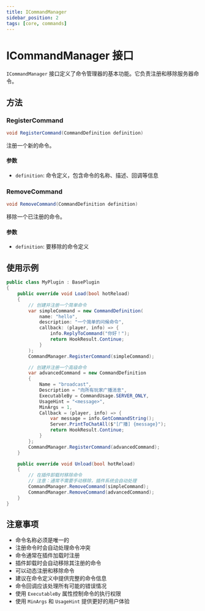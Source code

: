 ```yaml
---
title: ICommandManager
sidebar_position: 2
tags: [core, commands]
---
```


# ICommandManager 接口

`ICommandManager` 接口定义了命令管理器的基本功能。它负责注册和移除服务器命令。

## 方法

### RegisterCommand
```csharp
void RegisterCommand(CommandDefinition definition)
```

注册一个新的命令。

#### 参数
- `definition`: 命令定义，包含命令的名称、描述、回调等信息

### RemoveCommand
```csharp
void RemoveCommand(CommandDefinition definition)
```

移除一个已注册的命令。

#### 参数
- `definition`: 要移除的命令定义

## 使用示例

```csharp
public class MyPlugin : BasePlugin
{
    public override void Load(bool hotReload)
    {
        // 创建并注册一个简单命令
        var simpleCommand = new CommandDefinition(
            name: "hello",
            description: "一个简单的问候命令",
            callback: (player, info) => {
                info.ReplyToCommand("你好！");
                return HookResult.Continue;
            }
        );
        CommandManager.RegisterCommand(simpleCommand);

        // 创建并注册一个高级命令
        var advancedCommand = new CommandDefinition
        {
            Name = "broadcast",
            Description = "向所有玩家广播消息",
            ExecutableBy = CommandUsage.SERVER_ONLY,
            UsageHint = "<message>",
            MinArgs = 1,
            Callback = (player, info) => {
                var message = info.GetCommandString();
                Server.PrintToChatAll($"[广播] {message}");
                return HookResult.Continue;
            }
        };
        CommandManager.RegisterCommand(advancedCommand);
    }

    public override void Unload(bool hotReload)
    {
        // 在插件卸载时移除命令
        // 注意：通常不需要手动移除，插件系统会自动处理
        CommandManager.RemoveCommand(simpleCommand);
        CommandManager.RemoveCommand(advancedCommand);
    }
}
```

## 注意事项

- 命令名称必须是唯一的
- 注册命令时会自动处理命令冲突
- 命令通常在插件加载时注册
- 插件卸载时会自动移除其注册的命令
- 可以动态注册和移除命令
- 建议在命令定义中提供完整的命令信息
- 命令回调应该处理所有可能的错误情况
- 使用 `ExecutableBy` 属性控制命令的执行权限
- 使用 `MinArgs` 和 `UsageHint` 提供更好的用户体验
 